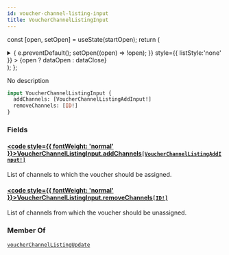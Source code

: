 ```yaml
---
id: voucher-channel-listing-input
title: VoucherChannelListingInput
---
```






const [open, setOpen] = useState(startOpen);
return (
<details {...(open ? { open: true } : {})} className="details" style={{ border:'none', boxShadow:'none', background:'var(--ifm-background-color)' }}>
<summary
onClick={(e) => {
e.preventDefault();
setOpen((open) => !open);
}}
style={{ listStyle:'none' }} >
{open ? dataOpen : dataClose}
</summary>
{open && children}
</details>
);
};

No description

```graphql
input VoucherChannelListingInput {
  addChannels: [VoucherChannelListingAddInput!]
  removeChannels: [ID!]
}
```

### Fields

#### [<code style={{ fontWeight: 'normal' }}>VoucherChannelListingInput.<b>addChannels</b></code>](#)<Bullet />[`[VoucherChannelListingAddInput!]`](../../../api-reference/discounts/inputs/voucher-channel-listing-add-input.mdx) <Badge class="badge badge--secondary" text="list"/> <Badge class="badge badge--secondary" text="input"/> <Badge class="badge badge--secondary" text="discounts"/>

List of channels to which the voucher should be assigned.

#### [<code style={{ fontWeight: 'normal' }}>VoucherChannelListingInput.<b>removeChannels</b></code>](#)<Bullet />[`[ID!]`](../../../api-reference/miscellaneous/scalars/id.mdx) <Badge class="badge badge--secondary" text="list"/> <Badge class="badge badge--secondary" text="scalar"/> <Badge class="badge badge--secondary" text="miscellaneous"/>

List of channels from which the voucher should be unassigned.

### Member Of

[`voucherChannelListingUpdate`](../../../api-reference/discounts/mutations/voucher-channel-listing-update.mdx) <Badge class="badge badge--secondary" text="mutation"/>
